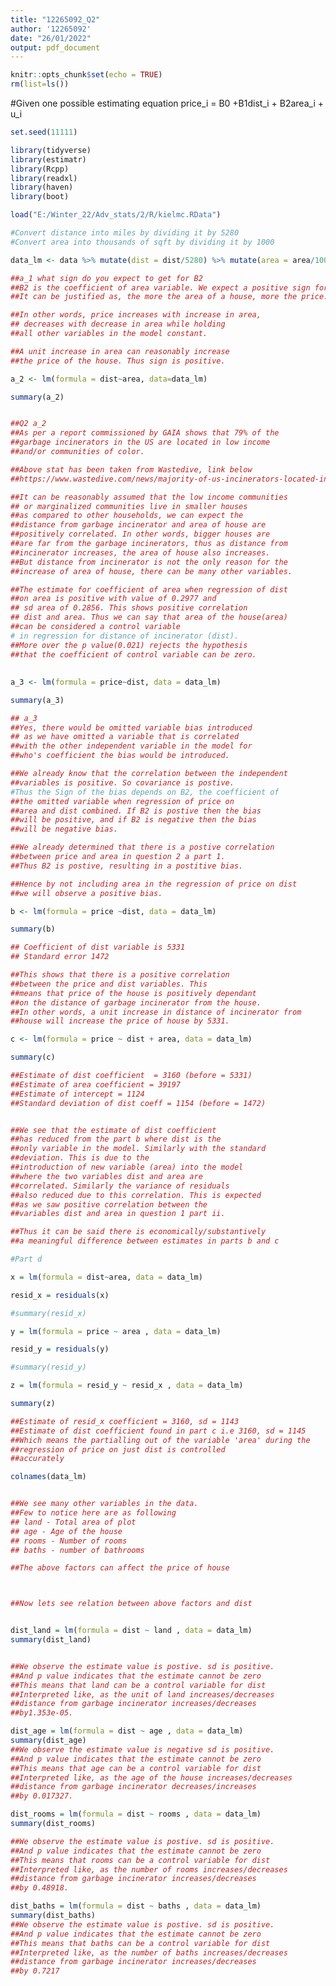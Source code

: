 ```yaml
---
title: "12265092_Q2"
author: '12265092'
date: "26/01/2022"
output: pdf_document
---
```


```r
knitr::opts_chunk$set(echo = TRUE)
rm(list=ls())
```

#Given one possible estimating equation price_i = B0 +B1dist_i + B2area_i + u_i


```r
set.seed(11111)

library(tidyverse)
library(estimatr)
library(Rcpp)
library(readxl)
library(haven)
library(boot)

load("E:/Winter_22/Adv_stats/2/R/kielmc.RData")

```


```r

#Convert distance into miles by dividing it by 5280
#Convert area into thousands of sqft by dividing it by 1000

data_lm <- data %>% mutate(dist = dist/5280) %>% mutate(area = area/1000)


```
```r

##a_1 what sign do you expect to get for B2
##B2 is the coefficient of area variable. We expect a positive sign for B2.
##It can be justified as, the more the area of a house, more the price.

##In other words, price increases with increase in area, 
## decreases with decrease in area while holding
##all other variables in the model constant.

##A unit increase in area can reasonably increase 
##the price of the house. Thus sign is positive.

a_2 <- lm(formula = dist~area, data=data_lm)

summary(a_2)


##Q2 a_2
##As per a report commissioned by GAIA shows that 79% of the 
##garbage incinerators in the US are located in low income
##and/or communities of color.

##Above stat has been taken from Wastedive, link below
##https://www.wastedive.com/news/majority-of-us-incinerators-located-in-marginalized-communities-report-r/555375/

##It can be reasonably assumed that the low income communities
## or marginalized communities live in smaller houses 
##as compared to other households, we can expect the 
##distance from garbage incinerator and area of house are 
##positively correlated. In other words, bigger houses are
##are far from the garbage incinerators, thus as distance from 
##incinerator increases, the area of house also increases. 
##But distance from incinerator is not the only reason for the 
##increase of area of house, there can be many other variables.

##The estimate for coefficient of area when regression of dist
##on area is positive with value of 0.2977 and 
## sd area of 0.2856. This shows positive correlation
## dist and area. Thus we can say that area of the house(area)
##can be considered a control variable
# in regression for distance of incinerator (dist).
##More over the p value(0.021) rejects the hypothesis 
##that the coefficient of control variable can be zero.

```

##

```r

a_3 <- lm(formula = price~dist, data = data_lm)

summary(a_3)

## a_3 
##Yes, there would be omitted variable bias introduced 
## as we have omitted a variable that is correlated
##with the other independent variable in the model for 
##who's coefficient the bias would be introduced.

##We already know that the correlation between the independent
##variables is positive. So covariance is postive.
#Thus the Sign of the bias depends on B2, the coefficient of 
##the omitted variable when regression of price on 
##area and dist combined. If B2 is postive then the bias 
##will be positive, and if B2 is negative then the bias 
##will be negative bias.

##We already determined that there is a postive correlation 
##between price and area in question 2 a part 1. 
##Thus B2 is postive, resulting in a postitive bias. 

##Hence by not including area in the regression of price on dist
##we will observe a positive bias.
```

```r


b <- lm(formula = price ~dist, data = data_lm)

summary(b)

## Coefficient of dist variable is 5331
## Standard error 1472

##This shows that there is a positive correlation 
##between the price and dist variables. This
##means that price of the house is positively dependant 
##on the distance of garbage incinerator from the house.
##In other words, a unit increase in distance of incinerator from 
##house will increase the price of house by 5331.

```

```r

c <- lm(formula = price ~ dist + area, data = data_lm)

summary(c)

##Estimate of dist coefficient  = 3160 (before = 5331)
##Estimate of area coefficient = 39197
##Estimate of intercept = 1124
##Standard deviation of dist coeff = 1154 (before = 1472)


##We see that the estimate of dist coefficient
##has reduced from the part b where dist is the
##only variable in the model. Similarly with the standard 
##deviation. This is due to the
##introduction of new variable (area) into the model
##where the two variables dist and area are 
##correlated. Similarly the variance of residuals
##also reduced due to this correlation. This is expected
##as we saw positive correlation between the 
##variables dist and area in question 1 part ii.

##Thus it can be said there is economically/substantively
##a meaningful difference between estimates in parts b and c

```

```r

#Part d 

x = lm(formula = dist~area, data = data_lm)

resid_x = residuals(x)

#summary(resid_x)

y = lm(formula = price ~ area , data = data_lm)

resid_y = residuals(y)

#summary(resid_y)

z = lm(formula = resid_y ~ resid_x , data = data_lm)

summary(z)

##Estimate of resid_x coefficient = 3160, sd = 1143
##Estimate of dist coefficient found in part c i.e 3160, sd = 1145
##Which means the partialling out of the variable 'area' during the 
##regression of price on just dist is controlled
##accurately

```

```r

colnames(data_lm)


##We see many other variables in the data. 
##Few to notice here are as following
## land - Total area of plot 
## age - Age of the house
## rooms - Number of rooms
## baths - number of bathrooms

##The above factors can affect the price of house




```

```r

##Now lets see relation between above factors and dist


dist_land = lm(formula = dist ~ land , data = data_lm)
summary(dist_land)


##We observe the estimate value is postive. sd is positive.
##And p value indicates that the estimate cannot be zero
##This means that land can be a control variable for dist
##Interpreted like, as the unit of land increases/decreases
##distance from garbage incinerator increases/decreases
##by1.353e-05. 

dist_age = lm(formula = dist ~ age , data = data_lm)
summary(dist_age)
##We observe the estimate value is negative sd is positive.
##And p value indicates that the estimate cannot be zero
##This means that age can be a control variable for dist
##Interpreted like, as the age of the house increases/decreases
##distance from garbage incinerator decreases/increases
##by 0.017327. 

dist_rooms = lm(formula = dist ~ rooms , data = data_lm)
summary(dist_rooms)

##We observe the estimate value is postive. sd is positive.
##And p value indicates that the estimate cannot be zero
##This means that rooms can be a control variable for dist
##Interpreted like, as the number of rooms increases/decreases
##distance from garbage incinerator increases/decreases
##by 0.48918.

dist_baths = lm(formula = dist ~ baths , data = data_lm)
summary(dist_baths)
##We observe the estimate value is postive. sd is positive.
##And p value indicates that the estimate cannot be zero
##This means that baths can be a control variable for dist
##Interpreted like, as the number of baths increases/decreases
##distance from garbage incinerator increases/decreases
##by 0.7217


```